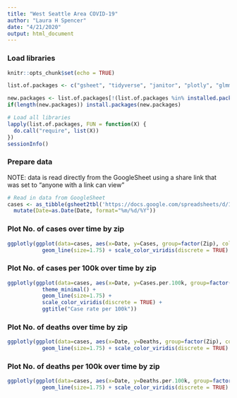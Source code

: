 ```yaml
---
title: "West Seattle Area COVID-19"
author: "Laura H Spencer"
date: "4/21/2020"
output: html_document
---
```



### Load libraries 

```r
knitr::opts_chunk$set(echo = TRUE)

list.of.packages <- c("gsheet", "tidyverse", "janitor", "plotly", "glmmTMB", "metafor", "broom.mixed", "car", "viridis") #add new libraries here 

new.packages <- list.of.packages[!(list.of.packages %in% installed.packages()[,"Package"])]
if(length(new.packages)) install.packages(new.packages)

# Load all libraries 
lapply(list.of.packages, FUN = function(X) {
  do.call("require", list(X)) 
})
sessionInfo()
```

### Prepare data 

NOTE: data is read directly from the GoogleSheet using a share link that was set to "anyone with a link can view"
 
```r
# Read in data from GoogleSheet 
cases <- as_tibble(gsheet2tbl('https://docs.google.com/spreadsheets/d/1oKdlyh5LIbHGMThIzJ5uFQ8uYe7CDTRjWnsDcIbQRbo/edit?usp=sharing')) %>%
  mutate(Date=as.Date(Date, format="%m/%d/%Y"))
```

### Plot No. of cases over time by zip 

```r
ggplotly(ggplot(data=cases, aes(x=Date, y=Cases, group=factor(Zip), colour=factor(Zip))) + theme_minimal() + 
           geom_line(size=1.75) + scale_color_viridis(discrete = TRUE) + ggtitle("No. of cases"))
```

### Plot No. of cases per 100k over time by zip 

```r
ggplotly(ggplot(data=cases, aes(x=Date, y=Cases.per.100k, group=factor(Zip), colour=factor(Zip))) + 
           theme_minimal() + 
           geom_line(size=1.75) + 
           scale_color_viridis(discrete = TRUE) + 
           ggtitle("Case rate per 100k"))
```

### Plot No. of deaths over time by zip 

```r
ggplotly(ggplot(data=cases, aes(x=Date, y=Deaths, group=factor(Zip), colour=factor(Zip))) + theme_minimal() + 
           geom_line(size=1.75) + scale_color_viridis(discrete = TRUE) + ggtitle("No. of deaths"))
```

### Plot No. of deaths per 100k over time by zip 

```r
ggplotly(ggplot(data=cases, aes(x=Date, y=Deaths.per.100k, group=factor(Zip), colour=factor(Zip))) + theme_minimal() + 
           geom_line(size=1.75) + scale_color_viridis(discrete = TRUE) + ggtitle("Death rate per 100k"))
```